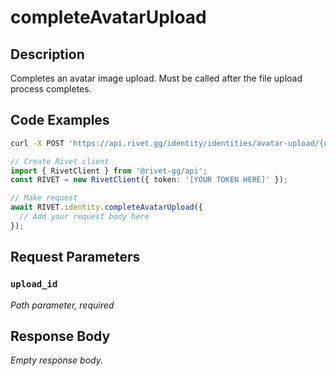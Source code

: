 
# completeAvatarUpload

## Description

Completes an avatar image upload. Must be called after the file upload process completes.

## Code Examples

<CodeGroup title='Request' tag='POST' label='https://api.rivet.gg/identity/identities/avatar-upload/{upload_id}/complete'>

```bash {{ "title": "cURL" }}
curl -X POST 'https://api.rivet.gg/identity/identities/avatar-upload/{upload_id}/complete'
```

```ts
// Create Rivet client
import { RivetClient } from '@rivet-gg/api';
const RIVET = new RivetClient({ token: '[YOUR TOKEN HERE]' });

// Make request
await RIVET.identity.completeAvatarUpload({
  // Add your request body here
});
```

</CodeGroup>

## Request Parameters

### `upload_id`

_Path parameter, required_

## Response Body

_Empty response body._

